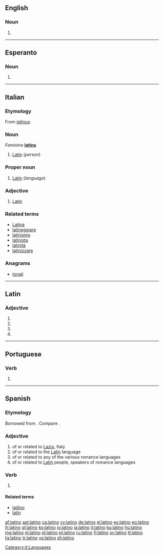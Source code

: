 {{also|Latino|latino-}}
==English==

===Noun===
{{en-noun}}

# {{alternative case form of|Latino|lang=en}}

----

==Esperanto==

===Noun===
{{eo-head|-}}
# {{alternative case form of|Latino|lang=eo}}

----

==Italian==

===Etymology===
From {{etyl|la|it}} ''[[latinus]]''.

===Noun===
{{it-noun|m}} ''Feminine'' '''[[latina]]'''

# [[Latin]] (''person'')

===Proper noun===
{{head|it|proper noun|g=m}}

# [[Latin]] (''language'')

===Adjective===
{{it-adj|latin}}

# [[Latin]]

===Related terms===
* [[Latina]]
* [[latineggiare]]
* [[latinismo]]
* [[latinista]]
* [[latinità]]
* [[latinizzare]]

===Anagrams===
* [[tonali#Italian|tonali]]

[[Category:it:Languages]]

----

==Latin==

===Adjective===
{{la-adj-form|latīnō}}

# {{inflection of|latīnus||dat|m|s|lang=la}}
# {{inflection of|latīnus||dat|n|s|lang=la}}
# {{inflection of|latīnus||abl|m|s|lang=la}}
# {{inflection of|latīnus||abl|n|p|lang=la}}

----

==Portuguese==

===Verb===
{{pt-verb-form}}

# {{pt-verb form of|latinar|ar|indicative|present|singular|first}}

----

==Spanish==

===Etymology===
Borrowed from {{etyl|la|es}} {{m|la|latīnus}}. Compare {{m|es|ladino}}.

===Adjective===
{{es-adj|f=latina}}

# of or related to [[Lazio]], Italy
# of or related to the [[Latin]] language
# of or related to any of the various romance languages
# of or related to [[Latin]] people, speakers of romance languages

===Verb===
{{es-verb-form}}

# {{es-verb form of|ending=ar|mood=indicative|tense=present|pers=1|number=singular|latinar}}

====Related terms====
* [[ladino]]
* [[latín]]

[[af:latino]]
[[ast:latino]]
[[ca:latino]]
[[cy:latino]]
[[de:latino]]
[[el:latino]]
[[es:latino]]
[[eo:latino]]
[[fr:latino]]
[[gl:latino]]
[[ko:latino]]
[[io:latino]]
[[ia:latino]]
[[it:latino]]
[[ku:latino]]
[[hu:latino]]
[[mg:latino]]
[[nl:latino]]
[[pl:latino]]
[[pt:latino]]
[[ru:latino]]
[[fi:latino]]
[[sv:latino]]
[[tt:latino]]
[[tg:latino]]
[[tr:latino]]
[[vo:latino]]
[[zh:latino]]